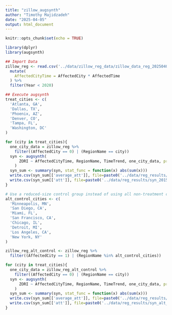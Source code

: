 ```yaml
---
title: "zillow_augsynth"
author: "Timothy Majidzadeh"
date: "2025-04-05"
output: html_document
---
```


```r
knitr::opts_chunk$set(echo = TRUE)
```

```r
library(dplyr)
library(augsynth)
```


```r
## Import Data
zillow_reg <- read.csv('../data/zillow_reg_data/zillow_data_reg_20250404.csv') %>%
  mutate(
    AffectedCityTime = AffectedCity * AffectedTime
  ) %>%
  filter(Year < 2020)

```

```r
## Execute augsynth
treat_cities <- c(
  'Atlanta, GA',
  'Dallas, TX',
  'Phoenix, AZ',
  'Denver, CO',
  'Tampa, FL',
  'Washington, DC'
)

for (city in treat_cities){
  one_city_data = zillow_reg %>%
    filter((AffectedCity == 0) | (RegionName == city))
  syn <- augsynth(
      ZORI ~ AffectedCityTime, RegionName, TimeTrend, one_city_data, progfunc="None", SCM=T, t_int=35
    )
  syn_sum <- summary(syn, stat_func = function(x) abs(sum(x)))
  write.csv(syn_sum[['average_att']], file=paste0('../data/reg_results/syn_2015-2019_avg_att_', city, '.csv'))
  write.csv(syn_sum[['att']], file=paste0('../data/reg_results/syn_2015-2019_att_', city, '.csv'))
}
```

```r
# Use a reduced-size control group instead of using all non-treatment cities as the control group. Synthetic control can give a false-negative result if "unaffected" cities are in fact affected.
alt_control_cities <- c(
  'Minneapolis, MN',
  'San Diego, CA',
  'Miami, FL',
  'San Francisco, CA', 
  'Chicago, IL',
  'Detroit, MI', 
  'Los Angeles, CA',
  'New York, NY'
)

zillow_reg_alt_control <- zillow_reg %>%
  filter((AffectedCity == 1) | (RegionName %in% alt_control_cities))

for (city in treat_cities){
  one_city_data = zillow_reg_alt_control %>%
    filter((AffectedCity == 0) | (RegionName == city))
  syn <- augsynth(
      ZORI ~ AffectedCityTime, RegionName, TimeTrend, one_city_data, progfunc="None", SCM=T, t_int=35
    )
  syn_sum <- summary(syn, stat_func = function(x) abs(sum(x)))
  write.csv(syn_sum[['average_att']], file=paste0('../data/reg_results/syn_alt_con_2015-2019avg_att_', city, '.csv'))
  write.csv(syn_sum[['att']], file=paste0('../data/reg_results/syn_alt_con_2015-2019_att_', city, '.csv'))
}
```